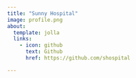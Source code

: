 ```yaml
---
title: "Sunny Hospital"
image: profile.png
about:
  template: jolla
  links:
    - icon: github
      text: Github
      href: https://github.com/shospital

---
```


